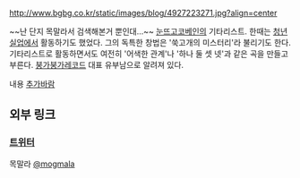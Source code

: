 http://www.bgbg.co.kr/static/images/blog/4927223271.jpg?align=center

{{{#!html
<iframe width="560" height="420" src="http://www.youtube.com/embed/A_xtLS4odjQ" frameborder="0" allowfullscreen></iframe>
}}}
~~난 단지 목말라서 검색해본거 뿐인대...~~
[[눈뜨고코베인]]의 기타리스트. 한때는 [[청년실업]]에서 활동하기도 했었다. 그의 독특한 창법은 '쑥고개의 미스터리'라 불리기도 한다.
기타리스트로 활동하면서도 여전히 '어색한 관계'나 '하나 둘 셋 넷'과 같은 곡을 만들고 부른다.
[[붕가붕가레코드]] 대표 유부남으로 알려져 있다.

내용 [[추가바람]]

== 외부 링크 ==
=== [[트위터]] ===
목말라 [http://twitter.com/mogmala @mogmala]
